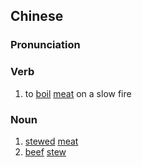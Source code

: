 {{also|炖肉}}
==Chinese==
{{zh-forms|s=炖肉}}

===Pronunciation===
{{zh-pron
|m=dùnròu
|cat=v,n
}}

===Verb===
{{zh-verb}}

# to [[boil]] [[meat]] on a slow fire

===Noun===
{{zh-noun}}

# [[stewed]] [[meat]]
# [[beef]] [[stew]]

{{zh-cat|Meats|Foods}}